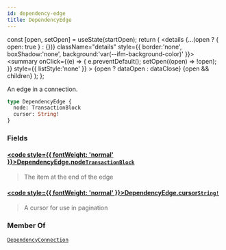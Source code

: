 ```yaml
---
id: dependency-edge
title: DependencyEdge
---
```









  const [open, setOpen] = useState(startOpen);
  return (
    <details {...(open ? { open: true } : {})} className="details" style={{ border:'none', boxShadow:'none', background:'var(--ifm-background-color)' }}>
      <summary
        onClick={(e) => {
          e.preventDefault();
          setOpen((open) => !open);
        }}
        style={{ listStyle:'none' }}
      >
      {open ? dataOpen : dataClose}
      </summary>
      {open && children}
    </details>
  );
};








An edge in a connection.


```graphql
type DependencyEdge {
  node: TransactionBlock
  cursor: String!
}
```




### Fields

#### [<code style={{ fontWeight: 'normal' }}>DependencyEdge.<b>node</b></code>](#)<Bullet />[`TransactionBlock`](/references/sui-api/sui-graphql/reference/objects/transaction-block) <Badge class="badge badge--secondary" text="object"/> 
> 
> 
> The item at the end of the edge
> 

#### [<code style={{ fontWeight: 'normal' }}>DependencyEdge.<b>cursor</b></code>](#)<Bullet />[`String!`](/references/sui-api/sui-graphql/reference/scalars/string) <Badge class="badge badge--secondary" text="non-null"/> <Badge class="badge badge--secondary" text="scalar"/> 
> 
> 
> A cursor for use in pagination
> 



### Member Of

[`DependencyConnection`](/references/sui-api/sui-graphql/reference/objects/dependency-connection)  <Badge class="badge badge--secondary" text="object"/>

